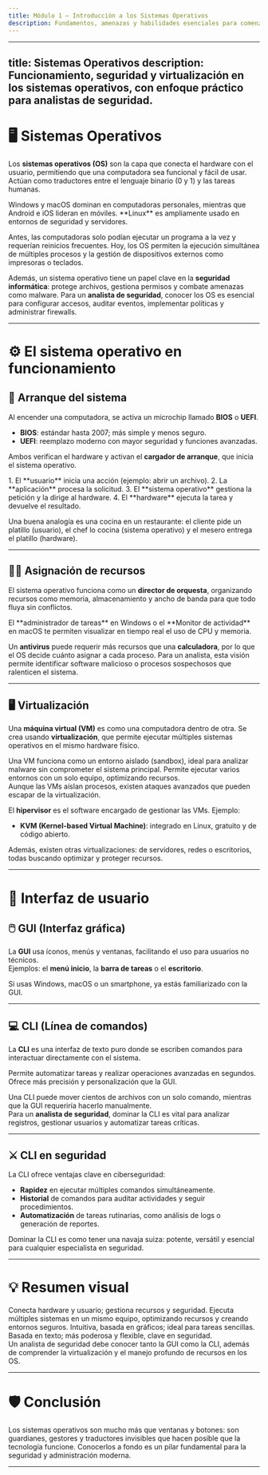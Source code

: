 ```yaml
---
title: Módulo 1 – Introducción a los Sistemas Operativos
description: Fundamentos, amenazas y habilidades esenciales para comenzar una carrera en ciberseguridad.
---
```

---
title: Sistemas Operativos
description: Funcionamiento, seguridad y virtualización en los sistemas operativos, con enfoque práctico para analistas de seguridad.
---


# 🖥️ Sistemas Operativos

Los **sistemas operativos (OS)** son la capa que conecta el hardware con el usuario, permitiendo que una computadora sea funcional y fácil de usar. Actúan como traductores entre el lenguaje binario (0 y 1) y las tareas humanas.

<Aside>
Windows y macOS dominan en computadoras personales, mientras que Android e iOS lideran en móviles. **Linux** es ampliamente usado en entornos de seguridad y servidores.
</Aside>

Antes, las computadoras solo podían ejecutar un programa a la vez y requerían reinicios frecuentes. Hoy, los OS permiten la ejecución simultánea de múltiples procesos y la gestión de dispositivos externos como impresoras o teclados.

Además, un sistema operativo tiene un papel clave en la **seguridad informática**: protege archivos, gestiona permisos y combate amenazas como malware. Para un **analista de seguridad**, conocer los OS es esencial para configurar accesos, auditar eventos, implementar políticas y administrar firewalls.

---

# ⚙️ El sistema operativo en funcionamiento

## 🔋 Arranque del sistema

Al encender una computadora, se activa un microchip llamado **BIOS** o **UEFI**.  
- **BIOS**: estándar hasta 2007; más simple y menos seguro.  
- **UEFI**: reemplazo moderno con mayor seguridad y funciones avanzadas.

Ambos verifican el hardware y activan el **cargador de arranque**, que inicia el sistema operativo.

<Steps>
1. El **usuario** inicia una acción (ejemplo: abrir un archivo).
2. La **aplicación** procesa la solicitud.
3. El **sistema operativo** gestiona la petición y la dirige al hardware.
4. El **hardware** ejecuta la tarea y devuelve el resultado.
</Steps>

Una buena analogía es una cocina en un restaurante: el cliente pide un platillo (usuario), el chef lo cocina (sistema operativo) y el mesero entrega el platillo (hardware).

---

## 🧑‍💻 Asignación de recursos

El sistema operativo funciona como un **director de orquesta**, organizando recursos como memoria, almacenamiento y ancho de banda para que todo fluya sin conflictos.

<Aside type="tip">
El **administrador de tareas** en Windows o el **Monitor de actividad** en macOS te permiten visualizar en tiempo real el uso de CPU y memoria.
</Aside>

Un **antivirus** puede requerir más recursos que una **calculadora**, por lo que el OS decide cuánto asignar a cada proceso. Para un analista, esta visión permite identificar software malicioso o procesos sospechosos que ralenticen el sistema.

---

## 🖥️ Virtualización

Una **máquina virtual (VM)** es como una computadora dentro de otra. Se crea usando **virtualización**, que permite ejecutar múltiples sistemas operativos en el mismo hardware físico.

<CardGrid>
  <Card title="Aislamiento" icon="shield-check">
    Una VM funciona como un entorno aislado (sandbox), ideal para analizar malware sin comprometer el sistema principal.
  </Card>
  <Card title="Eficiencia" icon="cpu">
    Permite ejecutar varios entornos con un solo equipo, optimizando recursos.
  </Card>
</CardGrid>

<Aside type="caution">
Aunque las VMs aíslan procesos, existen ataques avanzados que pueden escapar de la virtualización.
</Aside>

El **hipervisor** es el software encargado de gestionar las VMs. Ejemplo:  
- **KVM (Kernel-based Virtual Machine)**: integrado en Linux, gratuito y de código abierto.

Además, existen otras virtualizaciones: de servidores, redes o escritorios, todas buscando optimizar y proteger recursos.

---

# 🧭 Interfaz de usuario

## 🖱️ GUI (Interfaz gráfica)

La **GUI** usa íconos, menús y ventanas, facilitando el uso para usuarios no técnicos.  
Ejemplos: el **menú inicio**, la **barra de tareas** o el **escritorio**.

<Aside>
Si usas Windows, macOS o un smartphone, ya estás familiarizado con la GUI.
</Aside>

---

## 💻 CLI (Línea de comandos)

La **CLI** es una interfaz de texto puro donde se escriben comandos para interactuar directamente con el sistema.

<CardGrid>
  <Card title="Flexibilidad" icon="terminal">
    Permite automatizar tareas y realizar operaciones avanzadas en segundos.
  </Card>
  <Card title="Control total" icon="settings">
    Ofrece más precisión y personalización que la GUI.
  </Card>
</CardGrid>

Una CLI puede mover cientos de archivos con un solo comando, mientras que la GUI requeriría hacerlo manualmente.  
Para un **analista de seguridad**, dominar la CLI es vital para analizar registros, gestionar usuarios y automatizar tareas críticas.

---

## ⚔️ CLI en seguridad

La CLI ofrece ventajas clave en ciberseguridad:  
- **Rapidez** en ejecutar múltiples comandos simultáneamente.
- **Historial** de comandos para auditar actividades y seguir procedimientos.  
- **Automatización** de tareas rutinarias, como análisis de logs o generación de reportes.

<Aside type="tip">
Dominar la CLI es como tener una navaja suiza: potente, versátil y esencial para cualquier especialista en seguridad.
</Aside>

---

# 💡 Resumen visual

<CardGrid>
  <Card title="OS" icon="cpu">
    Conecta hardware y usuario; gestiona recursos y seguridad.
  </Card>
  <Card title="Virtualización" icon="layers">
    Ejecuta múltiples sistemas en un mismo equipo, optimizando recursos y creando entornos seguros.
  </Card>
  <Card title="GUI" icon="monitor">
    Intuitiva, basada en gráficos; ideal para tareas sencillas.
  </Card>
  <Card title="CLI" icon="terminal">
    Basada en texto; más poderosa y flexible, clave en seguridad.
  </Card>
</CardGrid>

<Aside type="tip">
Un analista de seguridad debe conocer tanto la GUI como la CLI, además de comprender la virtualización y el manejo profundo de recursos en los OS.
</Aside>

---

# 🛡️ Conclusión

Los sistemas operativos son mucho más que ventanas y botones: son guardianes, gestores y traductores invisibles que hacen posible que la tecnología funcione. Conocerlos a fondo es un pilar fundamental para la seguridad y administración moderna.

---
